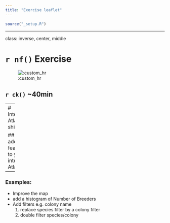 ```yaml
---
title: "Exercise leaflet"
---
```



```r
source("_setup.R")
```

---

class: inverse, center, middle

# `r nf()` Exercise

![:custom_hr]()

## `r ck()` ~40min


---
# Interactive Atlas with shiny App 

## Keep adding features to your interactive Atlas! 

-- 

### Examples:

- Improve the map 
- add a histogram of Number of Breeders
- Add filters e.g. colony name
  1. replace species filter by a colony filter
  2. double filter species/colony


